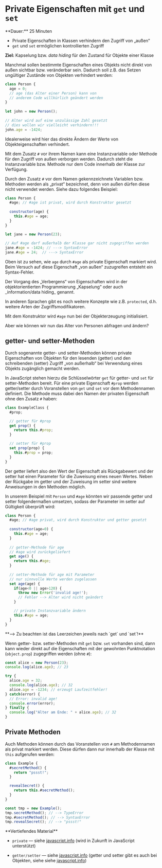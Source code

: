 
# Private Eigenschaften mit `get` und `set`

<Callout>  
  **Dauer:** 25 Minuten

  - Private Eigenschaften in Klassen verhindern den Zugriff von „außen“
  - `get` und `set` ermöglichen kontrollierten Zugriff

  **Ziel:** Kapselung bzw. _data hiding_ für den Zustand für Objekte einer Klasse
</Callout>

Manchmal sollen bestimmte Eigenschaften eines 
Objekts nicht direkt von außen sichtbar bzw.
veränderbar sein. Dadurch soll z.B. das Setzen 
ungültiger Zustände von Objekten verhindert werden:

```js
class Person {
  age = 0; 
  // age (das Alter einer Person) kann von 
  // anderem Code willkürlich geändert werden	
}
	
let john = new Person();
	
// Alter wird auf eine unzulässige Zahl gesetzt
// dies wollen wir vielleicht verhindern!!!
john.age = -1424;
```

Idealerweise wird hier das direkte Ändern der 
Werte von Objekteigenschaften verhindert. 

Mit dem Zusatz `#` vor ihrem Namen kann eine 
Instanzvariable oder Methode für den Zugriff von 
außen verborgen werden. Dadurch steht die 
Instanzvariable bzw. Methode nur dem Code 
innerhalb der Klasse zur Verfügung.

Durch den Zusatz `#` vor dem Namen gekennzeichnete 
Variablen bzw. Methoden werden als „privat“ 
bezeichnet, denn von außen dürfen diese nicht 
verwendet werden. Siehe dazu folgendes Beispiel:
	
```js
class Person {	
  #age; // #age ist privat, wird durch Konstruktor gesetzt
	
  constructor(age) {	
    this.#age = age;	
  }	
}

let jane = new Person(23);
		
// Auf #age darf außerhalb der Klasse gar nicht zugegriffen werden	
jane.#age = -1424; // ---> SyntaxError
jane.#age = 24;  // ---> SyntaxError
```

Oben ist zu sehen, wie `age` durch `#age` als
private Eigenschaft markiert wird. Beim Versuch
auf diese Eigenschaft „von außen“ zuzugreifen 
entsteht ein Syntax-Fehler.

<Callout type="info">
Der Vorgang des „Verbergens“ von Eigenschaften
wird in der objektorientierten Programmierung
„Kapselung“ oder auch _information/data hiding_ 
genannt.

In anderen Sprachen gibt es noch weitere Konzepte 
wie z.B. `protected`, d.h. weitere Arten der 
Zugriffsmodifikatoren. 
</Callout>

Mit dem Konstruktor wird `#age` nun bei der 
Objekterzeugung initialisiert. 

Aber wie können wir nun das Alter von Personen 
abfragen und ändern? 

## getter- und setter-Methoden

Durch sogenannte getter- und setter-Methoden
können private Eigenschaften von Objekten für den 
lesenden (getter) und den schreibenden (setter)
Zugriff „von außerhalb“ bei Verwendung eines 
Objekts zugänglich gemacht werden. 

In JavaScript stehen hierzu die Schlüsselwörter
`get` für getter- und `set` für setter-Methoden 
bereit. Für eine private Eigenschaft `#prop` 
werden getter/setter durch Voranstellen von 
`get` und `set` vor dem Methodennamen definiert.
Die Methode muss dabei den Namen der privaten 
Eigenschaft ohne den Zusatz `#` haben:

```js
class ExampleClass { 
  #prop;

  // getter für #prop
  get prop() { 
    return this.#prop;
  }

  // setter für #prop
  set prop(prop) { 
    this.#prop = prop;
  }
}
```

Der getter liefert also den Wert der Eigenschaft
als Rückgabewert und der setter hat einen
Parameter für die Zuweisung eines neuen Wertes.
Neben der Rückgabe im getter und der Zuweisung im 
setter sind weitere Anweisungen in den Methoden
möglich.

In unserem Beispiel mit `Person` und `#age`
könnten wir passende getter und setter 
folgendermaßen umsetzen, sodass der Parameter 
im setter auf Gültigkeit überprüft wird:

```js
class Person {
  #age; // #age privat, wird durch Konstruktor und getter gesetzt
	
  constructor(age=0) {
    this.#age = age;
  }
	
  // getter-Methode für age
  // #age wird zurückgeliefert
  get age() { 
    return this.#age; 
  }
	
  // setter-Methode für age mit Parameter
  // nur sinnvolle Werte werden zugelassen
  set age(age) {	
    if(age<0 || age>120) {
      throw new Error('invalid age!');
      // Fehler --> Alter wird nicht geändert
    }

    // private Instanzvariable ändern	
    this.#age = age; 
  }	
}
```

<Callout type="error" emoji="‼️">
**&xrarr; Zu beachten ist das Leerzeichen jeweils 
nach `get` und `set`!** 
</Callout>

Wenn getter- bzw. setter-Methoden mit `get`
bzw. `set` vorhanden sind, dann kann wieder
direkt auf die Eigenschaften mit der
gewohnten Punktnotation (`object.prop`) 
zugegriffen werden (ohne `#`):

```js
const alice = new Person(23);
console.log(alice.age); // 23

try {    
  alice.age = 32;
  console.log(alice.age); // 32
  alice.age = -1234; // erzeugt Laufzeitfehler!
} catch(error) {
  // Error: invalid age!
  console.error(error);
} finally {
  console.log("Alter am Ende: " + alice.age); // 32
}
```

## Private Methoden

Auch Methoden können durch das Voranstellen
von `#` am Methodennamen als privat markiert
werden. Diese dürfen dann nur innerhalb der
Klasse mit `this` aufgerufen werden:

```js
class Example {
  #secretMethod() {
    return "pssst!";
  }

  revealSecret() {
    return this.#secretMethod();
  }
}

const tmp = new Example();
tmp.secretMethod(); // --> TypeError
tmp.#secretMethod(); // --> SyntaxError
tmp.revealSecret(); // --> "pssst!"
```

<Callout type="info">
**Vertiefendes Material**

- `private` — siehe [javascript.info](https://javascript.info/private-protected-properties-methods#private-waterlimit) (wird in Zukunft in JavaScript unterstützt)

- `getter/setter` — siehe [javascript.info](https://javascript.info/class#getters-setters) (getter und setter gibt es auch bei Objekten, siehe siehe [javascript.info](https://javascript.info/property-accessors))
</Callout>